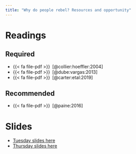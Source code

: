 ```yaml
---
title: "Why do people rebel? Resources and opportunity"
---
```


# Readings


## Required


- {{< fa file-pdf >}}&ensp;[@collier:hoeffler:2004]
- {{< fa file-pdf >}}&ensp;[@dube:vargas:2013]
- {{< fa file-pdf >}}&ensp;[@carter:etal:2019]


## Recommended

- {{< fa file-pdf >}}&ensp;[@paine:2016]


# Slides

* [Tuesday slides here](https://www.dropbox.com/scl/fi/azqu7bkh9672urwtpg8uh/03-greed.pdf?rlkey=q7bn50e79v193p3t0tjhidlka&dl=0)
* [Thursday slides here](https://www.dropbox.com/scl/fi/b0xcgxgjyy8dld10i32py/03-terrain.pdf?rlkey=zfq3dv7k56nme3txudy9tiamw&dl=0)


